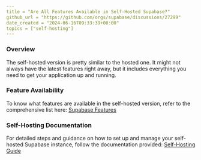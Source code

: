 ```yaml
---
title = "Are All Features Available in Self-Hosted Supabase?"
github_url = "https://github.com/orgs/supabase/discussions/27299"
date_created = "2024-06-16T09:33:39+00:00"
topics = ["self-hosting"]
---
```


### Overview

The self-hosted version is pretty similar to the hosted one. It might not always have the latest features right away, but it includes everything you need to get your application up and running.

### Feature Availability

To know what features are available in the self-hosted version, refer to the comprehensive list here:
[Supabase Features](https://supabase.com/docs/guides/getting-started/features#generally-available)

### Self-Hosting Documentation

For detailed steps and guidance on how to set up and manage your self-hosted Supabase instance, follow the documentation provided:
[Self-Hosting Guide](https://supabase.com/docs/guides/self-hosting)
